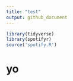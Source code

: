 ```yaml
---
title: "test"
output: github_document
---
```


```r
library(tidyverse)
library(spotifyr)
source('spotify.R')
```
# yo

